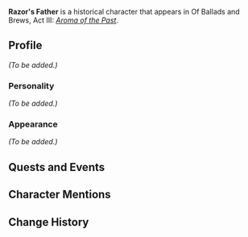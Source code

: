 {{Meta
<!-- Remove this template after adding the missing info -->
|missing_NPC_profile  = yes
}}
{{Character Infobox
|type             = Mentioned
|image            = NPC Razor's Father.png
|region           = Mondstadt
|title            = 
|affiliation      = Adventurers' Guild
|affiliationNote  = formerly
|spouse           = Razor's Mother
|child            = Razor
}}
'''Razor's Father''' is a historical character that appears in Of Ballads and Brews, Act III: ''[[Aroma of the Past (Quest)|Aroma of the Past]]''.

==Profile==
<!-- Detailed story/lore information goes here. -->
''(To be added.)''

===Personality===
''(To be added.)''

===Appearance===
<!-- Keep appearance section short and concise. Limit to 2 paragraphs with 3-4 sentences each. -->
''(To be added.)''

==Quests and Events==
{{Quests and Events
|Aroma of the Past = cinematic
}}

==Character Mentions==
{{Character Mentions}}
<!--
==Trivia==
==Other Languages==
-->

==Change History==
{{Change History|introduced=3.1}}
<!--
==References==
{{Reflist}}
-->